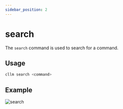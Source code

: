 ```yaml
---
sidebar_position: 2
---
```


# search

The `search` command is used to search for a command.

## Usage

```bash
cllm search <command>
```

## Example

![search](../../cllm-example-1.gif)
